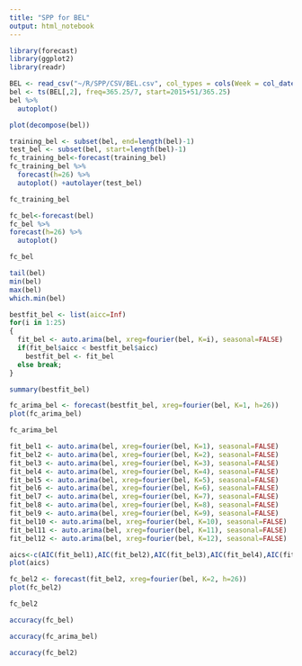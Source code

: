 ```yaml
---
title: "SPP for BEL"
output: html_notebook
---
```


```r
library(forecast)
library(ggplot2)
library(readr)
```

```r
BEL <- read_csv("~/R/SPP/CSV/BEL.csv", col_types = cols(Week = col_date(format = "%Y-%m-%d")))
bel <- ts(BEL[,2], freq=365.25/7, start=2015+51/365.25)
bel %>%
  autoplot()
```

```r
plot(decompose(bel))
```

```r
training_bel <- subset(bel, end=length(bel)-1)
test_bel <- subset(bel, start=length(bel)-1)
fc_training_bel<-forecast(training_bel)
fc_training_bel %>%
  forecast(h=26) %>%
  autoplot() +autolayer(test_bel)
```

```r
fc_training_bel
```

```r
fc_bel<-forecast(bel)
fc_bel %>%
forecast(h=26) %>%
  autoplot()
```

```r
fc_bel
```

```r
tail(bel)
min(bel)
max(bel)
which.min(bel)
```

```r
bestfit_bel <- list(aicc=Inf)
for(i in 1:25)
{
  fit_bel <- auto.arima(bel, xreg=fourier(bel, K=i), seasonal=FALSE)
  if(fit_bel$aicc < bestfit_bel$aicc)
    bestfit_bel <- fit_bel
  else break;
}
```

```r
summary(bestfit_bel)
```

```r
fc_arima_bel <- forecast(bestfit_bel, xreg=fourier(bel, K=1, h=26))
plot(fc_arima_bel)
```

```r
fc_arima_bel
```

```r
fit_bel1 <- auto.arima(bel, xreg=fourier(bel, K=1), seasonal=FALSE)
fit_bel2 <- auto.arima(bel, xreg=fourier(bel, K=2), seasonal=FALSE)
fit_bel3 <- auto.arima(bel, xreg=fourier(bel, K=3), seasonal=FALSE)
fit_bel4 <- auto.arima(bel, xreg=fourier(bel, K=4), seasonal=FALSE)
fit_bel5 <- auto.arima(bel, xreg=fourier(bel, K=5), seasonal=FALSE)
fit_bel6 <- auto.arima(bel, xreg=fourier(bel, K=6), seasonal=FALSE)
fit_bel7 <- auto.arima(bel, xreg=fourier(bel, K=7), seasonal=FALSE)
fit_bel8 <- auto.arima(bel, xreg=fourier(bel, K=8), seasonal=FALSE)
fit_bel9 <- auto.arima(bel, xreg=fourier(bel, K=9), seasonal=FALSE)
fit_bel10 <- auto.arima(bel, xreg=fourier(bel, K=10), seasonal=FALSE)
fit_bel11 <- auto.arima(bel, xreg=fourier(bel, K=11), seasonal=FALSE)
fit_bel12 <- auto.arima(bel, xreg=fourier(bel, K=12), seasonal=FALSE)
```

```r
aics<-c(AIC(fit_bel1),AIC(fit_bel2),AIC(fit_bel3),AIC(fit_bel4),AIC(fit_bel5),AIC(fit_bel6),AIC(fit_bel7),AIC(fit_bel8),AIC(fit_bel9),AIC(fit_bel10),AIC(fit_bel11),AIC(fit_bel12))
plot(aics)
```

```r
fc_bel2 <- forecast(fit_bel2, xreg=fourier(bel, K=2, h=26))
plot(fc_bel2)
```

```r
fc_bel2
```

```r
accuracy(fc_bel)
```

```r
accuracy(fc_arima_bel)
```

```r
accuracy(fc_bel2)
```